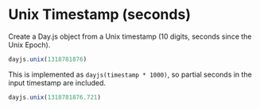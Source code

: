 # Unix Timestamp (seconds)

Create a Day.js object from a Unix timestamp (10 digits, seconds since the Unix Epoch).

```js
dayjs.unix(1318781876)
```

This is implemented as `dayjs(timestamp * 1000)`, so partial seconds in the input timestamp are included.

```js
dayjs.unix(1318781876.721)
```
